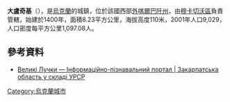 {{coord|48|25|12|N|22|33|40|E|scale:100000|display=title}}

'''大盧奇基'''（{{lang-uk|Великі Лучки}}），是[[烏克蘭|烏克蘭]]的城鎮，位於該國西部[[外喀爾巴阡州|外喀爾巴阡州]]，由[[穆卡切沃區|穆卡切沃區]]負責管轄，始建於1400年，面積8.23平方公里，海拔高度110米，2001年人口9,029，人口密度每平方公里1,097.08人。


==參考資料==
* [http://imsu-zakarpattja.com/mista-i-sela-zakarpatskoi-oblasti/mukachivskyj-rajon/velyki-luchky.html Великі Лучки — Інформаційно-пізнавальний портал | Закарпатська область у складі УРСР]{{Wayback|url=http://imsu-zakarpattja.com/mista-i-sela-zakarpatskoi-oblasti/mukachivskyj-rajon/velyki-luchky.html |date=20161003053528 }}

{{Ukraine-geo-stub}}
[[Category:烏克蘭城市|Category:烏克蘭城市]]